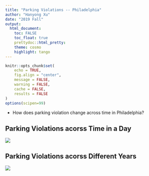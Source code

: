 ```yaml
---
title: "Parking Violations -- Philadelphia"
author: "Hanyong Xu"
date: "2019 Fall"
output:
  html_document:
    toc: FALSE
    toc_float: true
    prettydoc::html_pretty:
    theme: cosmo
    highlight: tango
---
```

<style>
.superbigimage{
overflow-x:scroll;
white-space: nowrap;
}
.superbigimage img{
max-width: none;
}
</style>

```r
knitr::opts_chunk$set(
	echo = TRUE,
	fig.align = "center",
	message = FALSE,
	warning = FALSE,
	cache = FALSE,
	results = FALSE
)
options(scipen=99)
```

- How does parking violation change across time in Philadelphia?


## Parking Violations acorss Time in a Day
![](../img/portfolio/parking_vio.gif)

## Parking Violations acorss Different Years
![](../img/portfolio/parking_vio1.gif)



